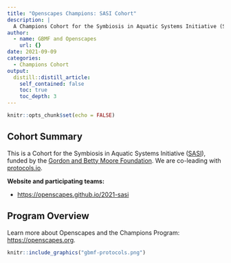 ```yaml
---
title: "Openscapes Champions: SASI Cohort"
description: |
  A Champions Cohort for the Symbiosis in Aquatic Systems Initiative (SASI)
author:
  - name: GBMF and Openscapes
    url: {}
date: 2021-09-09
categories:
  - Champions Cohort
output:
  distill::distill_article:
    self_contained: false
    toc: true
    toc_depth: 3
---
```



```r
knitr::opts_chunk$set(echo = FALSE)
```

## Cohort Summary 
This is a Cohort for the Symbiosis in Aquatic Systems Initiative ([SASI](https://www.moore.org/initiative-strategy-detail?initiativeId=symbiosis-in-aquatic-systems-initiative)), funded by the [Gordon and Betty Moore Foundation](https://www.moore.org/). We are co-leading with [protocols.io](https://www.protocols.io/).

**Website and participating teams:**

- <https://openscapes.github.io/2021-sasi>


## Program Overview

Learn more about Openscapes and the Champions Program: <https://openscapes.org>. 

```r
knitr::include_graphics("gbmf-protocols.png")  
```

